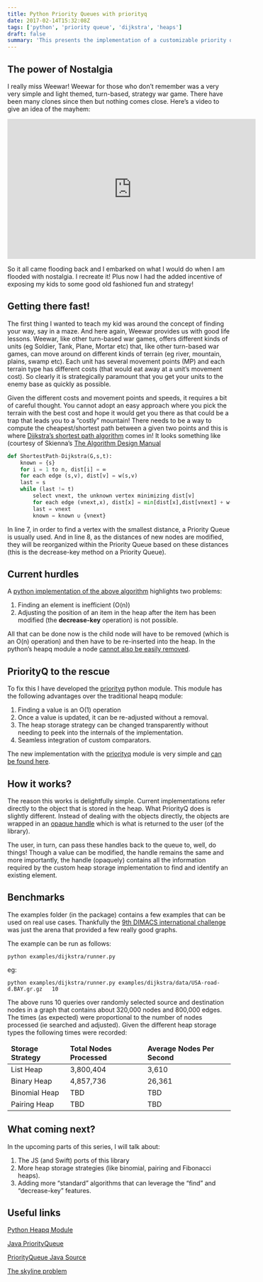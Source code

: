 ```yaml
---
title: Python Priority Queues with priorityq
date: 2017-02-14T15:32:08Z
tags: ['python', 'priority queue', 'dijkstra', 'heaps']
draft: false
summary: 'This presents the implementation of a customizable priority queue data structure where nodes can have their priorities updated in O(log n) time.'
---
```


## The power of Nostalgia

I really miss Weewar!    Weewar for those who don’t remember was a very very simple and light themed, turn-based, strategy war game.   There have been many clones since then but nothing comes close.  Here’s a video to give an idea of the mayhem:

<center>
<iframe width="560" height="315" src="https://www.youtube.com/embed/H-0bLrIpk0k" frameborder="0" allow="accelerometer; autoplay; encrypted-media; gyroscope; picture-in-picture" allowfullscreen></iframe>
</center>

So it all came flooding back and I embarked on what I would do when I am flooded with nostalgia.  I recreate it!    Plus now I had the added incentive of exposing my kids to some good old fashioned fun and strategy!


## Getting there fast!

The first thing I wanted to teach my kid was around the concept of finding your way, say in a maze.   And here again, Weewar provides us with good life lessons.   Weewar, like other turn-based war games, offers different kinds of units (eg Soldier, Tank, Plane, Mortar etc) that, like other turn-based war games, can move around on different kinds of terrain (eg river, mountain, plains, swamp etc).    Each unit has several movement points (MP) and each terrain type has different costs (that would eat away at a unit’s movement cost).    So clearly it is strategically paramount that you get your units to the enemy base as quickly as possible.

Given the different costs and movement points and speeds, it requires a bit of careful thought.   You cannot adopt an easy approach where you pick the terrain with the best cost and hope it would get you there as that could be a trap that leads you to a “costly” mountain!   There needs to be a way to compute the cheapest/shortest path between a given two points and this is where [Dijkstra’s shortest path algorithm](https://en.wikipedia.org/wiki/Dijkstra's_algorithm) comes in!   It looks something like (courtesy of Skienna’s [The Algorithm Design Manual](https://www.amazon.com/gp/product/1848000693/ref=as_li_tl?ie=UTF8&camp=1789&creative=9325&creativeASIN=1848000693&linkCode=as2&tag=panyam-20&linkId=e7877d4ddde9b254283ccb379f3a7723)

```python showLineNumbers
def ShortestPath-Dijkstra(G,s,t):
    known = {s}
    for i = 1 to n, dist[i] = ∞
    for each edge (s,v), dist[v] = w(s,v)
    last = s
    while (last != t)
        select vnext, the unknown vertex minimizing dist[v]
        for each edge (vnext,x), dist[x] = min[dist[x],dist[vnext] + w(vnext,x)]
        last = vnext
        known = known ∪ {vnext}
```

In line 7, in order to find a vertex with the smallest distance, a Priority Queue is usually used.   And in line 8, as the distances of new nodes are modified, they will be reorganized within the Priority Queue based on these distances (this is the decrease-key method on a Priority Queue).


## Current hurdles

A [python implementation of the above algorithm](https://gist.github.com/panyam/f6a6612b5ca5f773837891acc0b24410) highlights two problems:



1. Finding an element is inefficient (O(n))
2. Adjusting the position of an item in the heap after the item has been modified (the **decrease-key** operation) is not possible.

All that can be done now is the child node will have to be removed (which is an O(n) operation) and then have to be re-inserted into the heap.   In the python’s heapq module a node [cannot also be easily removed](https://docs.python.org/2/library/heapq.html#priority-queue-implementation-notes).


## PriorityQ to the rescue

To fix this I have developed the [priorityq](https://pypi.python.org/pypi/priorityq/) python module.   This module has the following advantages over the traditional heapq module:

1. Finding a value is an O(1) operation
2. Once a value is updated, it can be re-adjusted without a removal.
3. The heap storage strategy can be changed transparently without needing to peek into the internals of the implementation.
4. Seamless integration of custom comparators.

The new implementation with the [priorityq](https://github.com/panyam/priorityq) module is very simple and [can be found here](https://github.com/panyam/priorityq/blob/master/priorityq/algorithms/dijkstra.py).

## How it works?

The reason this works is delightfully simple.  Current implementations refer directly to the object that is stored in the heap.   What PriorityQ does is slightly different.  Instead of dealing with the objects directly, the objects are wrapped in an [opaque handle](https://en.wikipedia.org/wiki/Opaque_pointer) which is what is returned to the user (of the library).

The user, in turn, can pass these handles back to the queue to, well, do things!    Though a value can be modified, the handle remains the same and more importantly, the handle (opaquely) contains all the information required by the custom heap storage implementation to find and identify an existing element.


## Benchmarks

The examples folder (in the package) contains a few examples that can be used on real use cases.   Thankfully the [9th DIMACS international challenge](http://www.dis.uniroma1.it/challenge9/download.shtml) was just the arena that provided a few really good graphs.

The example can be run as follows:

```
python examples/dijkstra/runner.py      
```

eg:

```
python examples/dijkstra/runner.py examples/dijkstra/data/USA-road-d.BAY.gr.gz   10
```

The above runs 10 queries over randomly selected source and destination nodes in a graph that contains about 320,000 nodes and 800,000 edges.   The times (as expected) were proportional to the number of nodes processed (ie searched and adjusted).  Given the different heap storage types the following times were recorded:


<table>
  <thead>
   <td><strong>Storage Strategy</strong></td>
   <td><strong>Total Nodes Processed</strong></td>
   <td><strong>Average Nodes Per Second</strong></td>
  </thead>
  <tr> <td>List Heap</td> <td>3,800,404</td> <td>3,610</td> </tr>
  <tr> <td>Binary Heap</td> <td>4,857,736</td> <td>26,361</td> </tr>
  <tr> <td>Binomial Heap</td> <td>TBD</td> <td>TBD</td> </tr>
  <tr> <td>Pairing Heap </td> <td>TBD </td> <td>TBD </td> </tr>
</table>


## What coming next?

In the upcoming parts of this series, I will talk about:



1. The JS (and Swift) ports of this library
2. More heap storage strategies (like binomial, pairing and Fibonacci heaps).
3. Adding more “standard” algorithms that can leverage the “find” and “decrease-key” features.


## Useful links

[Python Heapq Module](https://docs.python.org/2/library/heapq.html)

[Java PriorityQueue](https://docs.oracle.com/javase/7/docs/api/java/util/PriorityQueue.html)

[PriorityQueue Java Source](http://grepcode.com/file_/repository.grepcode.com/java/root/jdk/openjdk/6-b14/java/util/PriorityQueue.java/)

[The skyline problem](https://uva.onlinejudge.org/index.php?option=com_onlinejudge&Itemid=8&category=3&page=show_problem&problem=41)

